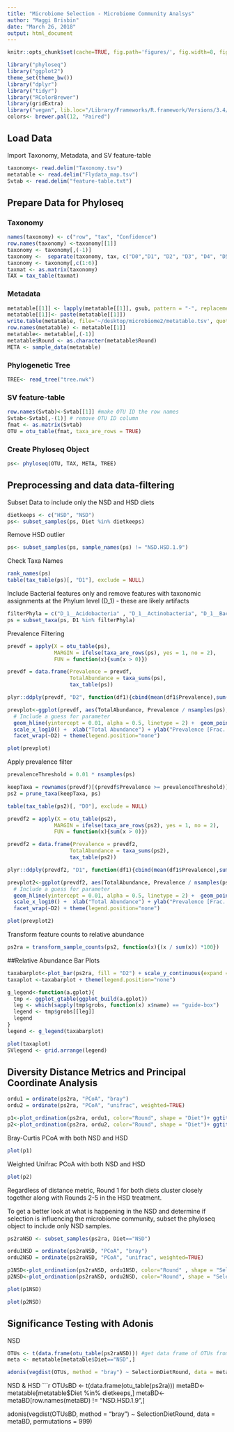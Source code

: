 ```yaml
---
title: "Microbiome Selection - Microbiome Community Analsys"
author: "Maggi Brisbin"
date: "March 26, 2018"
output: html_document
---
```


```r
knitr::opts_chunk$set(cache=TRUE, fig.path='figures/', fig.width=8, fig.height=5 )
```

```r
library("phyloseq")
library("ggplot2")
theme_set(theme_bw())
library("dplyr")
library("tidyr")
library("RColorBrewer")
library(gridExtra)
library("vegan", lib.loc="/Library/Frameworks/R.framework/Versions/3.4/Resources/library")
colors<- brewer.pal(12, "Paired")
```



## Load Data 

Import Taxonomy, Metadata, and SV feature-table 
```r
taxonomy<- read.delim("Taxonomy.tsv")
metatable <- read.delim("Flydata_map.tsv")
Svtab <- read.delim("feature-table.txt")
```

## Prepare Data for Phyloseq 

### Taxonomy
```r
names(taxonomy) <- c("row", "tax", "Confidence")
row.names(taxonomy) <-taxonomy[[1]]
taxonomy <- taxonomy[,(-1)]
taxonomy <-  separate(taxonomy, tax, c("D0","D1", "D2", "D3", "D4", "D5", "D6", "D7", "D8", "D9", "D10", "D11", "D12", "D13", "D14"), sep = ";", fill = "right")
taxonomy <- taxonomy[,c(1:6)]
taxmat <- as.matrix(taxonomy)
TAX = tax_table(taxmat)
```

### Metadata 
```r
metatable[[1]] <- lapply(metatable[[1]], gsub, pattern = "-", replacement = ".", fixed = TRUE)
metatable[[1]]<- paste(metatable[[1]])
write.table(metatable, file='~/desktop/microbiome2/metatable.tsv', quote=FALSE, sep='\t')
row.names(metatable) <- metatable[[1]]
metatable<- metatable[,(-1)]
metatable$Round <- as.character(metatable$Round)
META <- sample_data(metatable)
```

### Phylogenetic Tree
```r
TREE<- read_tree("tree.nwk")
```

### SV feature-table 
```r
row.names(Svtab)<-Svtab[[1]] #make OTU ID the row names
Svtab<-Svtab[,-(1)] # remove OTU ID column
fmat <- as.matrix(Svtab) 
OTU = otu_table(fmat, taxa_are_rows = TRUE)
```

### Create Phyloseq Object
```r
ps<- phyloseq(OTU, TAX, META, TREE)
```

## Preprocessing and data data-filtering 
Subset Data to include only the NSD and HSD diets 
```r
dietkeeps <- c("HSD", "NSD")
ps<- subset_samples(ps, Diet %in% dietkeeps)
```
Remove HSD outlier
```r
ps<- subset_samples(ps, sample_names(ps) != "NSD.HSD.1.9")
```
Check Taxa Names 
```r
rank_names(ps)
table(tax_table(ps)[, "D1"], exclude = NULL)
```
Include Bacterial features only and remove features with taxonomic assignments at the Phylum level (D_1) - these are likely artifacts
```r
filterPhyla = c("D_1__Acidobacteria" , "D_1__Actinobacteria", "D_1__Bacteroidetes", "D_1__Firmicutes", "D_1__Proteobacteria", "D_1__Saccharibacteria"  )
ps = subset_taxa(ps, D1 %in% filterPhyla)
```
Prevalence Filtering 
```r
prevdf = apply(X = otu_table(ps),
               MARGIN = ifelse(taxa_are_rows(ps), yes = 1, no = 2),
               FUN = function(x){sum(x > 0)})

prevdf = data.frame(Prevalence = prevdf,
                    TotalAbundance = taxa_sums(ps),
                    tax_table(ps))

plyr::ddply(prevdf, "D2", function(df1){cbind(mean(df1$Prevalence),sum(df1$Prevalence))})

prevplot<-ggplot(prevdf, aes(TotalAbundance, Prevalence / nsamples(ps),color=D2)) +
  # Include a guess for parameter
  geom_hline(yintercept = 0.01, alpha = 0.5, linetype = 2) +  geom_point(size = 2, alpha = 0.7) +
  scale_x_log10() +  xlab("Total Abundance") + ylab("Prevalence [Frac. Samples]") +
  facet_wrap(~D2) + theme(legend.position="none")
```

```r
plot(prevplot)
```
Apply prevalence filter 
```r
prevalenceThreshold = 0.01 * nsamples(ps)

keepTaxa = rownames(prevdf)[(prevdf$Prevalence >= prevalenceThreshold)]
ps2 = prune_taxa(keepTaxa, ps)

table(tax_table(ps2)[, "D0"], exclude = NULL)

prevdf2 = apply(X = otu_table(ps2),
               MARGIN = ifelse(taxa_are_rows(ps2), yes = 1, no = 2),
               FUN = function(x){sum(x > 0)})

prevdf2 = data.frame(Prevalence = prevdf2,
                    TotalAbundance = taxa_sums(ps2),
                    tax_table(ps2))

plyr::ddply(prevdf2, "D1", function(df1){cbind(mean(df1$Prevalence),sum(df1$Prevalence))})

prevplot2<-ggplot(prevdf2, aes(TotalAbundance, Prevalence / nsamples(ps),color=D2)) +
  # Include a guess for parameter
  geom_hline(yintercept = 0.01, alpha = 0.5, linetype = 2) +  geom_point(size = 2, alpha = 0.7) +
  scale_x_log10() +  xlab("Total Abundance") + ylab("Prevalence [Frac. Samples]") +
  facet_wrap(~D2) + theme(legend.position="none")
```

```r
plot(prevplot2)
```

Transform feature counts to relative abundance
```r
ps2ra = transform_sample_counts(ps2, function(x){(x / sum(x)) *100})
```

##Relative Abundance Bar Plots
```r
taxabarplot<-plot_bar(ps2ra, fill = "D2") + scale_y_continuous(expand = c(0, 0)) + ggtitle("Level 2") + scale_fill_manual(values=colors) + theme(legend.title=element_blank()) + geom_bar(aes( fill=D2), stat="identity", position="stack")
taxaplot <-taxabarplot + theme(legend.position="none")

g_legend<-function(a.gplot){
  tmp <- ggplot_gtable(ggplot_build(a.gplot))
  leg <- which(sapply(tmp$grobs, function(x) x$name) == "guide-box")
  legend <- tmp$grobs[[leg]]
  legend
}
legend <- g_legend(taxabarplot)
```

```r
plot(taxaplot)
SVlegend <- grid.arrange(legend)
```

## Diversity Distance Metrics and Principal Coordinate Analysis 

```r
ordu1 = ordinate(ps2ra, "PCoA", "bray")
ordu2 = ordinate(ps2ra, "PCoA", "unifrac", weighted=TRUE)

p1<-plot_ordination(ps2ra, ordu1, color="Round", shape = "Diet")+ ggtitle("Bray-Curtis") + scale_color_brewer(palette="YlGnBu") +geom_point(size=3)
p2<-plot_ordination(ps2ra, ordu2, color="Round", shape = "Diet")+ ggtitle("Weighted Unifrac") + scale_color_brewer(palette="YlGnBu") +geom_point(size=3)
```
Bray-Curtis PCoA with both NSD and HSD 

```r
plot(p1)
```

Weighted Unifrac PCoA with both NSD and HSD 

```r
plot(p2)
```

Regardless of distance metric, Round 1 for both diets cluster closely together along with Rounds 2-5 in the HSD treatment. 

To get a better look at what is happening in the NSD and determine if selection is influencing the microbiome community, subset the phyloseq object to include only NSD samples.

```r
ps2raNSD <- subset_samples(ps2ra, Diet=="NSD")

ordu1NSD = ordinate(ps2raNSD, "PCoA", "bray")
ordu2NSD = ordinate(ps2raNSD, "PCoA", "unifrac", weighted=TRUE)

p1NSD<-plot_ordination(ps2raNSD, ordu1NSD, color="Round" , shape = "Selection")+scale_color_brewer(palette="YlGnBu")+ ggtitle("NSD - Bray-Curtis") +geom_point(size=3)
p2NSD<-plot_ordination(ps2raNSD, ordu2NSD, color="Round", shape = "Selection")+scale_color_brewer(palette="YlGnBu")+ ggtitle("NSD - Weighted Unifrac")+geom_point(size=3)
```

```r
plot(p1NSD)
```

```r
plot(p2NSD)
```

## Significance Testing with Adonis 

NSD 
```r
OTUs <- t(data.frame(otu_table(ps2raNSD))) #get data frame of OTUs from phyloseq object
meta <- metatable[metatable$Diet=="NSD",] 

adonis(vegdist(OTUs, method = "bray") ~ SelectionDietRound, data = meta, permutations = 999)
```

NSD & HSD 
```r
OTUsBD <- t(data.frame(otu_table(ps2ra)))
metaBD<- metatable[metatable$Diet %in% dietkeeps,]
metaBD<- metaBD[row.names(metaBD) != "NSD.HSD.1.9",]

adonis(vegdist(OTUsBD, method = "bray") ~ SelectionDietRound, data = metaBD, permutations = 999)